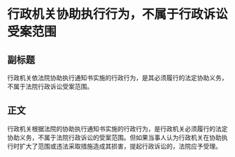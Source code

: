 # 行政机关协助执行行为，不属于行政诉讼受案范围
## 副标题
行政机关依法院协助执行通知书实施的行政行为，是其必须履行的法定协助义务，不属于法院行政诉讼受案范围。
## 正文
行政机关根据法院的协助执行通知书实施的行政行为，是行政机关必须履行的法定协助义务，不属于法院行政诉讼的受案范围。但如果当事人认为行政机关在协助执行时扩大了范围或违法采取措施造成其损害，提起行政诉讼的，法院应予受理。